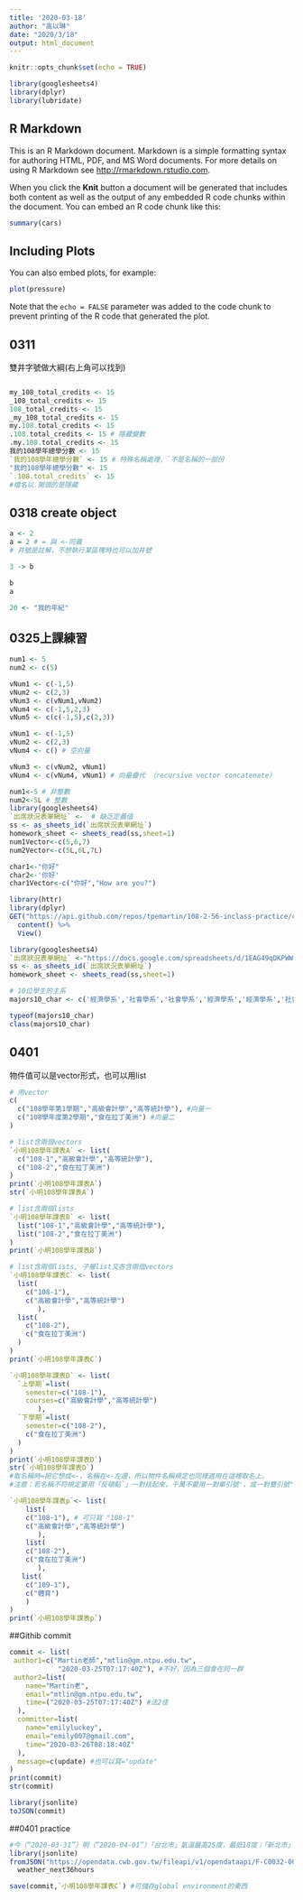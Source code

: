 ```yaml
---
title: '2020-03-18'
author: "高以琳"
date: "2020/3/18"
output: html_document
---
```


```r
knitr::opts_chunk$set(echo = TRUE)
```
```r
library(googlesheets4)
library(dplyr)
library(lubridate)
```

## R Markdown

This is an R Markdown document. Markdown is a simple formatting syntax for authoring HTML, PDF, and MS Word documents. For more details on using R Markdown see <http://rmarkdown.rstudio.com>.

When you click the **Knit** button a document will be generated that includes both content as well as the output of any embedded R code chunks within the document. You can embed an R code chunk like this:

```r
summary(cars)
```

## Including Plots

You can also embed plots, for example:

```r
plot(pressure)
```

Note that the `echo = FALSE` parameter was added to the code chunk to prevent printing of the R code that generated the plot.

## 0311 
雙井字號做大綱(右上角可以找到)

```r

```

```r
my_108_total_credits <- 15
_108_total_credits <- 15
108_total_credits <- 15
_my_108_total_credits <- 15
my.108.total_credits <- 15
.108.total_credits <- 15 # 隱藏變數
.my.108.total_credits <- 15
我的108學年總學分數 <- 15
`我的108學年總學分數` <- 15 # 特殊名稱處理，`不是名稱的一部份
"我的108學年總學分數" <- 15
`.108.total_credits` <- 15
#檔名以.開頭的是隱藏
```

## 0318 create object
```r
a <- 2
a = 2 # = 與 <-同義
# 井號是註解，不想執行某區塊時也可以加井號
```

```r
3 -> b
```

```r
b
a
```
```r
20 <- "我的年紀"

```

## 0325上課練習
```r
num1 <- 5
num2 <- c(5)
```

```r
vNum1 <- c(-1,5)
vNum2 <- c(2,3)
vNum3 <- c(vNum1,vNum2)
vNum4 <- c(-1,5,2,3)
vNum5 <- c(c(-1,5),c(2,3))
```

```r
vNum1 <- c(-1,5)
vNum2 <- c(2,3)
vNum4 <- c() # 空向量
```

```r
vNum3 <- c(vNum2, vNum1)
vNum4 <- c(vNum4, vNum1) # 向量疊代 （recursive vector concatenate）
```

```r
num1<-5 # 非整數
num2<-5L # 整數
library(googlesheets4)
`出席狀況表單網址` <-  # 缺乏定義值
ss <- as_sheets_id(`出席狀況表單網址`)
homework_sheet <- sheets_read(ss,sheet=1)
num1Vector<-c(5,6,7)
num2Vector<-c(5L,6L,7L)
```

```r
char1<-"你好"
char2<-'你好'
char1Vector<-c("你好","How are you?")
```

```r
library(httr)
library(dplyr)
GET("https://api.github.com/repos/tpemartin/108-2-56-inclass-practice/commits") %>%
  content() %>%
  View()
```

```r
library(googlesheets4)
`出席狀況表單網址` <-"https://docs.google.com/spreadsheets/d/1EAG49qDKPWWi0ebkVr29TLrvVnoBPfkvxYY-J3xLAHY/edit#gid=458686645"
ss <- as_sheets_id(`出席狀況表單網址`)
homework_sheet <- sheets_read(ss,sheet=1)
```
```r
# 10位學生的主系
majors10_char <- c('經濟學系','社會學系','社會學系','經濟學系','經濟學系','社會學系','經濟學系','經濟學系','經濟學系','社會學系')

typeof(majors10_char)
class(majors10_char)
```

## 0401
物件值可以是vector形式，也可以用list
```r
# 用vector
c(
  c("108學年第1學期","高級會計學","高等統計學"), #向量一
  c("108學年度第2學期","食在拉丁美洲") #向量二
)
```

```r
# list含兩個vectors
`小明108學年課表A` <- list(
  c("108-1","高級會計學","高等統計學"),
  c("108-2","食在拉丁美洲")
)
print(`小明108學年課表A`)
str(`小明108學年課表A`)
```

```r
# list含兩個lists
`小明108學年課表B` <- list(
  list("108-1","高級會計學","高等統計學"),
  list("108-2","食在拉丁美洲")
)
print(`小明108學年課表B`)
```

```r
# list含兩個lists, 子層list又各含兩個vectors
`小明108學年課表C` <- list(
  list(
    c("108-1"),
    c("高級會計學","高等統計學")
       ),
  list(
    c("108-2"),
    c("食在拉丁美洲")
  )
)
print(`小明108學年課表C`)
```
```r
`小明108學年課表D` <- list(
  `上學期`=list(
    semester=c("108-1"), 
    courses=c("高級會計學","高等統計學")
       ),
  `下學期`=list(
    semester=c("108-2"),
    c("食在拉丁美洲")
  )
)
print(`小明108學年課表D`)
str(`小明108學年課表D`)
#取名稱時=把它想成<-，名稱在<-左邊，所以物件名稱規定也同樣適用在這裡取名上。
#注意：若名稱不符規定要用「反頓點`」一對括起來，千萬不要用一對單引號'，或一對雙引號"…那就遜了。
```


```r
`小明108學年課表p`<- list(
    list(
    c("108-1"), # 可只寫 "108-1"
    c("高級會計學","高等統計學")
       ),
    list(
    c("108-2"),
    c("食在拉丁美洲")
       ),
   list(
    c("109-1"),
    c("體育")
    )
)
print(`小明108學年課表p`)
```
##Githib commit
```r
commit <- list(
 author1=c("Martin老師","mtlin@gm.ntpu.edu.tw", 
            "2020-03-25T07:17:40Z"), #不好，因為三個會在同一群
 author2=list(
    name="Martin老", 
    email="mtlin@gm.ntpu.edu.tw", 
    time=("2020-03-25T07:17:40Z") #法2佳
  ),
  committer=list(
    name="emilyluckey", 
    email="emily007@gmail.com", 
    time="2020-03-26T08:18:40Z"
  ), 
  message=c(update) #也可以寫="update"
)
print(commit)
str(commit)
```

```r
library(jsonlite)
toJSON(commit)
```
##0401 practice
```r
#今（“2020-03-31”）明（“2020-04-01”）「台北市」氣溫最高25度，最低18度；「新北市」氣溫最高24度，最低15度。
library(jsonlite)
fromJSON("https://opendata.cwb.gov.tw/fileapi/v1/opendataapi/F-C0032-001?Authorization=rdec-key-123-45678-011121314&format=JSON") ->
  weather_next36hours
```

```r
save(commit,`小明108學年課表C`) #可儲存global environment的東西
```

